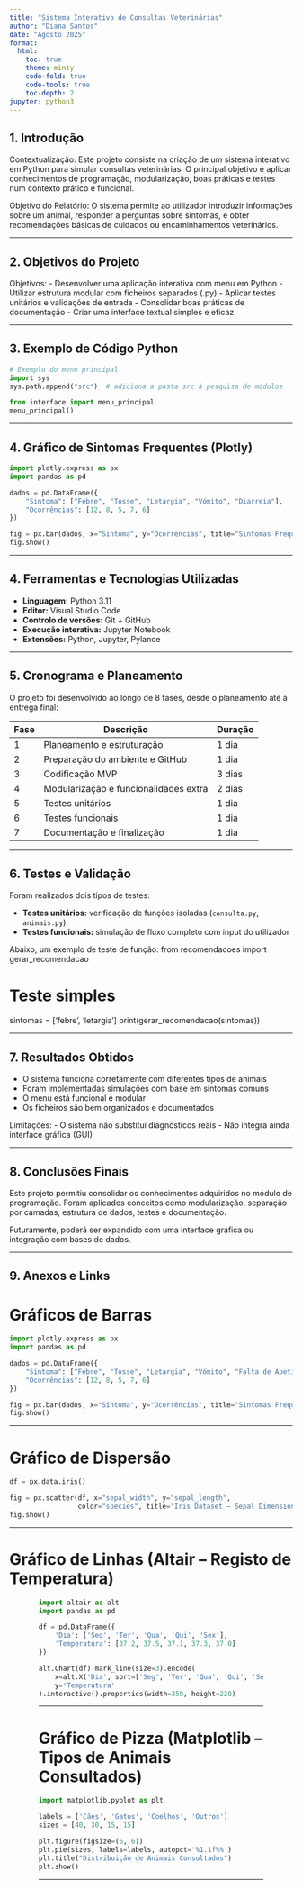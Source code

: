 ```yaml
---
title: "Sistema Interativo de Consultas Veterinárias"
author: "Diana Santos"
date: "Agosto 2025"
format:
  html:
    toc: true
    theme: minty
    code-fold: true
    code-tools: true
    toc-depth: 2
jupyter: python3
---
```


## 1. Introdução

Contextualização: Este projeto consiste na criação de um sistema interativo em Python para simular consultas veterinárias. 
O principal objetivo é aplicar conhecimentos de programação, modularização, boas práticas e testes num contexto prático e funcional.

Objetivo do Relatório: O sistema permite ao utilizador introduzir informações sobre um animal, responder a perguntas sobre sintomas, e 
obter recomendações básicas de cuidados ou encaminhamentos veterinários.

---

## 2. Objetivos do Projeto

Objetivos:
- Desenvolver uma aplicação interativa com menu em Python
- Utilizar estrutura modular com ficheiros separados (.py)
- Aplicar testes unitários e validações de entrada
- Consolidar boas práticas de documentação
- Criar uma interface textual simples e eficaz

---

## 3. Exemplo de Código Python

```python
# Exemplo do menu principal
import sys
sys.path.append("src")  # adiciona a pasta src à pesquisa de módulos

from interface import menu_principal
menu_principal()
```

---

## 4. Gráfico de Sintomas Frequentes (Plotly)

```python
import plotly.express as px
import pandas as pd

dados = pd.DataFrame({
    "Sintoma": ["Febre", "Tosse", "Letargia", "Vómito", "Diarreia"],
    "Ocorrências": [12, 8, 5, 7, 6]
})

fig = px.bar(dados, x="Sintoma", y="Ocorrências", title="Sintomas Frequentes em Animais de Estimação")
fig.show()
```

---

## 4. Ferramentas e Tecnologias Utilizadas

- **Linguagem:** Python 3.11
- **Editor:** Visual Studio Code
- **Controlo de versões:** Git + GitHub
- **Execução interativa:** Jupyter Notebook
- **Extensões:** Python, Jupyter, Pylance

---

## 5. Cronograma e Planeamento

O projeto foi desenvolvido ao longo de 8 fases, desde o planeamento até à entrega final:

| Fase | Descrição                                 | Duração |
|------|-------------------------------------------|---------|
| 1    | Planeamento e estruturação                | 1 dia   |
| 2    | Preparação do ambiente e GitHub           | 1 dia   |
| 3    | Codificação MVP                           | 3 dias  |
| 4    | Modularização e funcionalidades extra     | 2 dias  |
| 5    | Testes unitários                          | 1 dia   |
| 6    | Testes funcionais                         | 1 dia   |
| 7    | Documentação e finalização                | 1 dia   |

---

## 6. Testes e Validação

Foram realizados dois tipos de testes:

- **Testes unitários:** verificação de funções isoladas (`consulta.py`, `animais.py`)
- **Testes funcionais:** simulação de fluxo completo com input do utilizador

Abaixo, um exemplo de teste de função:
    from recomendacoes import gerar_recomendacao

# Teste simples
sintomas = ['febre', 'letargia']
print(gerar_recomendacao(sintomas))

---

## 7. Resultados Obtidos

- O sistema funciona corretamente com diferentes tipos de animais
- Foram implementadas simulações com base em sintomas comuns
- O menu está funcional e modular
- Os ficheiros são bem organizados e documentados

Limitações:
- O sistema não substitui diagnósticos reais
- Não integra ainda interface gráfica (GUI)

---

## 8. Conclusões Finais

Este projeto permitiu consolidar os conhecimentos adquiridos no módulo de programação. 
Foram aplicados conceitos como modularização, separação por camadas, estrutura de dados, testes e documentação. 

Futuramente, poderá ser expandido com uma interface gráfica ou integração com bases de dados.

---

## 9. Anexos e Links

# Gráficos de Barras 

```python
import plotly.express as px
import pandas as pd

dados = pd.DataFrame({
    "Sintoma": ["Febre", "Tosse", "Letargia", "Vómito", "Falta de Apetite"],
    "Ocorrências": [12, 8, 5, 7, 6]
})

fig = px.bar(dados, x="Sintoma", y="Ocorrências", title="Sintomas Frequentes")
fig.show()
```

---

# Gráfico de Dispersão

```python
df = px.data.iris()

fig = px.scatter(df, x="sepal_width", y="sepal_length",
                 color="species", title="Iris Dataset – Sepal Dimensions")
fig.show()
```

---

# Gráfico de Linhas (Altair – Registo de Temperatura)

<div style="max-width: 400px; margin: auto;">

```python
import altair as alt
import pandas as pd

df = pd.DataFrame({
    'Dia': ['Seg', 'Ter', 'Qua', 'Qui', 'Sex'],
    'Temperatura': [37.2, 37.5, 37.1, 37.3, 37.0]
})

alt.Chart(df).mark_line(size=3).encode(
    x=alt.X('Dia', sort=['Seg', 'Ter', 'Qua', 'Qui', 'Sex']),
    y='Temperatura'
).interactive().properties(width=350, height=220)
```

---

# Gráfico de Pizza (Matplotlib – Tipos de Animais Consultados)

```python
import matplotlib.pyplot as plt

labels = ['Cães', 'Gatos', 'Coelhos', 'Outros']
sizes = [40, 30, 15, 15]

plt.figure(figsize=(6, 6))
plt.pie(sizes, labels=labels, autopct='%1.1f%%')
plt.title("Distribuição de Animais Consultados")
plt.show()
```

---
